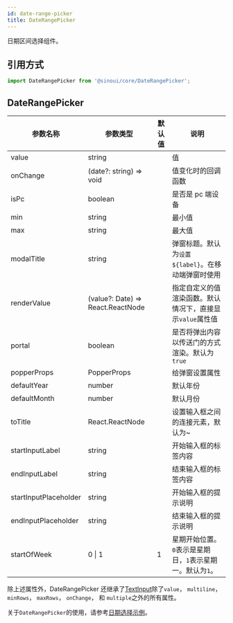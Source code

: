 ```yaml
---
id: date-range-picker
title: DateRangePicker
---
```


日期区间选择组件。

## 引用方式

```ts
import DateRangePicker from '@sinoui/core/DateRangePicker';
```

## DateRangePicker

| 参数名称              | 参数类型                          | 默认值 | 说明                                                      |
| --------------------- | --------------------------------- | ------ | --------------------------------------------------------- |
| value                 | string                            |        | 值                                                        |
| onChange              | (date?: string) => void           |        | 值变化时的回调函数                                        |
| isPc                  | boolean                           |        | 是否是 pc 端设备                                          |
| min                   | string                            |        | 最小值                                                    |
| max                   | string                            |        | 最大值                                                    |
| modalTitle            | string                            |        | 弹窗标题。默认为`设置${label}`。在移动端弹窗时使用        |
| renderValue           | (value?: Date) => React.ReactNode |        | 指定自定义的值渲染函数。默认情况下，直接显示`value`属性值 |
| portal                | boolean                           |        | 是否将弹出内容以传送门的方式渲染。默认为`true`            |
| popperProps           | PopperProps                       |        | 给弹窗设置属性                                            |
| defaultYear           | number                            |        | 默认年份                                                  |
| defaultMonth          | number                            |        | 默认月份                                                  |  |
| toTitle               | React.ReactNode                   |        | 设置输入框之间的连接元素，默认为~                         |
| startInputLabel       | string                            |        | 开始输入框的标签内容                                      |
| endInputLabel         | string                            |        | 结束输入框的标签内容                                      |
| startInputPlaceholder | string                            |        | 开始输入框的提示说明                                      |
| endInputPlaceholder   | string                            |        | 结束输入框的提示说明                                      |
| startOfWeek           | 0 \| 1                            | 1      | 星期开始位置。`0`表示是星期日，`1`表示星期一。默认为`1`。 |

除上述属性外，DateRangePicker 还继承了[TextInput](./text-input)除了`value`， `multiline`， `minRows`， `maxRows`， `onChange`， 和 `multiple`之外的所有属性。

关于`DateRangePicker`的使用，请参考[日期选择示例](../components/datepicker)。
